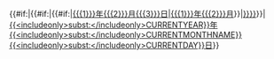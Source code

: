 {{#if:{{{1|}}}|{{#if:{{{2|}}}|{{#if:{{{3|}}}|[[{{{1}}}年]][[{{{2}}}月{{{3}}}日]]|[[{{{1}}}年{{{2}}}月]]}}|[[{{#time:Y年|{{{1}}}}}]][[{{#time:Fj日|{{{1}}}}}]]}}|[[{{<includeonly>subst:</includeonly>CURRENTYEAR}}年]][[{{<includeonly>subst:</includeonly>CURRENTMONTHNAME}}{{<includeonly>subst:</includeonly>CURRENTDAY}}日]]}}<!--{{DateLink|{{<includeonly>subst:</includeonly>CURRENTYEAR}}/{{<includeonly>subst:</includeonly>CURRENTMONTH}}/{{<includeonly>subst:</includeonly>CURRENTDAY2}}}}--><noinclude>{{Documentation}}</noinclude>